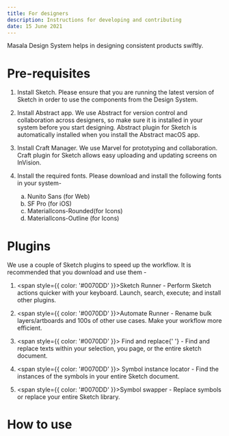 ```yaml
---
title: For designers
description: Instructions for developing and contributing
date: 15 June 2021
---
```


Masala Design System helps in designing consistent products swiftly.

# Pre-requisites

1.  Install Sketch. Please ensure that you are running the
    latest version of Sketch in order to use the components
    from the Design System.

2.  Install Abstract app. We use Abstract for version control
    and collaboration across designers, so make sure it is
    installed in your system before you start designing.
    Abstract plugin for Sketch is automatically installed when
    you install the Abstract macOS app.

3.  Install Craft Manager. We use Marvel for prototyping and
    collaboration. Craft plugin for Sketch allows easy
    uploading and updating screens on InVision.

4.  Install the required fonts. Please download and install
    the following fonts in your system-
    <ol style={{ color: '#0070DD' }} type="a">
      <li>Nunito Sans (for Web)</li>
      <li>SF Pro (for iOS)</li>
      <li>MaterialIcons-Rounded(for Icons)</li>
      <li>MaterialIcons-Outline (for Icons)</li>
    </ol>

# Plugins

We use a couple of Sketch plugins to speed up the workflow. It is recommended that you download and use them -

1. <span style={{ color: '#0070DD' }}>Sketch Runner</span> -
   Perform Sketch actions quicker with your keyboard. Launch,
   search, execute; and install other plugins.

2. <span style={{ color: '#0070DD' }}>Automate Runner</span> -
   Rename bulk layers/artboards and 100s of other use cases.
   Make your workflow more efficient.

3. <span style={{ color: '#0070DD' }}>
     Find and replace{' '}
   </span> - Find and replace texts within your selection, you
   page, or the entire sketch document.

4. <span style={{ color: '#0070DD' }}>
     Symbol instance locator
   </span> - Find the instances of the symbols in your entire
   Sketch document.

5. <span style={{ color: '#0070DD' }}>Symbol swapper</span> -
   Replace symbols or replace your entire Sketch library.

# How to use
